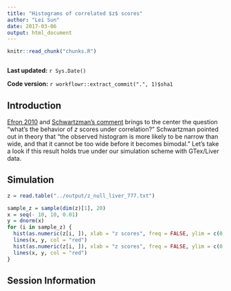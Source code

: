 ```yaml
---
title: "Histograms of correlated $z$ scores"
author: "Lei Sun"
date: 2017-03-06
output: html_document
---
```


```r
knitr::read_chunk("chunks.R")
```

```r
```

**Last updated:** `r Sys.Date()`

**Code version:** `r workflowr::extract_commit(".", 1)$sha1`

## Introduction

[Efron 2010] and [Schwartzman's comment] brings to the center the question "what's the behavior of $z$ scores under correlation?"  Schwartzman pointed out in theory that "the observed histogram is more likely to be narrow than wide, and that it cannot be too wide before it becomes bimodal."  Let's take a look if this result holds true under our simulation scheme with GTex/Liver data.

## Simulation

```r
z = read.table("../output/z_null_liver_777.txt")
```

```r
sample_z = sample(dim(z)[1], 20)
x = seq(- 10, 10, 0.01)
y = dnorm(x)
for (i in sample_z) {
  hist(as.numeric(z[i, ]), xlab = "z scores", freq = FALSE, ylim = c(0, 0.45), nclass = 50, main = "10000 z scores, 50 bins")
  lines(x, y, col = "red")
  hist(as.numeric(z[i, ]), xlab = "z scores", freq = FALSE, ylim = c(0, 0.45), nclass = 100, main = "10000 z scores, 100 bins")
  lines(x, y, col = "red")
}
```


[Efron 2010]: http://amstat.tandfonline.com/doi/abs/10.1198/jasa.2010.tm09129
[Schwartzman's comment]: http://amstat.tandfonline.com/doi/abs/10.1198/jasa.2010.tm10237

## Session Information

```r
```
